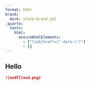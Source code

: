 ```yaml
---
format: html
brand:
  dark: slate-brand.yml
_quarto:
  tests:
    html:
      ensureHtmlElements:
        - ["link[href*=\"-dark-\"]"]
        - []
---
```


## Hello

```markdown
![asdf](asd.png)
```
